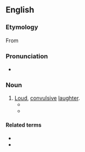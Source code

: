 ==English==

===Etymology===
From {{suffix|en|cachinnate|ion}}

===Pronunciation===
* {{IPA|en|/kakɪˈneɪʃ(ə)n/}}

===Noun===
{{en-noun|~}}

# [[loud|Loud]], [[convulsive]] [[laughter]].
#* {{quote-text|en|year=1920|author={{w|Peter B. Kyne}}|title=The Understanding Heart|chapter=V|passage=His shrill, mirthless '''cachinnation''' followed Monica as she headed up-hill.}}
#* {{quote-text|en|year=1928|author={{w|H. P. Lovecraft}}|title=[[s:The Dunwich Horror|The Dunwich Horror]]|passage=After midnight their shrill notes burst into a kind of pandemoniac '''cachinnation''' which filled all the countryside, and not until dawn did they finally quiet down.}}

====Related terms====
* {{l|en|cachinnator}}
* {{l|en|cachinnatory}}